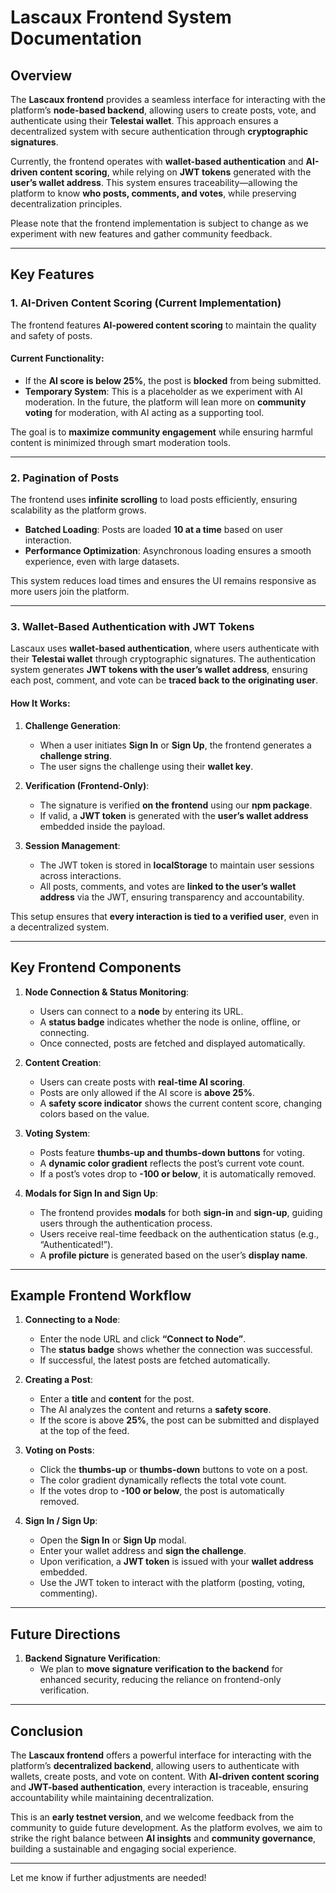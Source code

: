 # Lascaux Frontend System Documentation

## Overview

The **Lascaux frontend** provides a seamless interface for interacting with the platform’s **node-based backend**, allowing users to create posts, vote, and authenticate using their **Telestai wallet**. This approach ensures a decentralized system with secure authentication through **cryptographic signatures**.

Currently, the frontend operates with **wallet-based authentication** and **AI-driven content scoring**, while relying on **JWT tokens** generated with the **user’s wallet address**. This system ensures traceability—allowing the platform to know **who posts, comments, and votes**, while preserving decentralization principles. 

Please note that the frontend implementation is subject to change as we experiment with new features and gather community feedback.

---

## Key Features

### 1. **AI-Driven Content Scoring (Current Implementation)**
The frontend features **AI-powered content scoring** to maintain the quality and safety of posts. 

#### Current Functionality:
- If the **AI score is below 25%**, the post is **blocked** from being submitted.
- **Temporary System**: This is a placeholder as we experiment with AI moderation. In the future, the platform will lean more on **community voting** for moderation, with AI acting as a supporting tool.

The goal is to **maximize community engagement** while ensuring harmful content is minimized through smart moderation tools.

---

### 2. **Pagination of Posts**
The frontend uses **infinite scrolling** to load posts efficiently, ensuring scalability as the platform grows.

- **Batched Loading**: Posts are loaded **10 at a time** based on user interaction.
- **Performance Optimization**: Asynchronous loading ensures a smooth experience, even with large datasets.

This system reduces load times and ensures the UI remains responsive as more users join the platform.

---

### 3. **Wallet-Based Authentication with JWT Tokens**
Lascaux uses **wallet-based authentication**, where users authenticate with their **Telestai wallet** through cryptographic signatures. The authentication system generates **JWT tokens with the user’s wallet address**, ensuring each post, comment, and vote can be **traced back to the originating user**.

#### How It Works:
1. **Challenge Generation**:
   - When a user initiates **Sign In** or **Sign Up**, the frontend generates a **challenge string**.
   - The user signs the challenge using their **wallet key**.

2. **Verification (Frontend-Only)**:
   - The signature is verified **on the frontend** using our **npm package**.
   - If valid, a **JWT token** is generated with the **user’s wallet address** embedded inside the payload.

3. **Session Management**:
   - The JWT token is stored in **localStorage** to maintain user sessions across interactions.
   - All posts, comments, and votes are **linked to the user’s wallet address** via the JWT, ensuring transparency and accountability.

This setup ensures that **every interaction is tied to a verified user**, even in a decentralized system.

---

## Key Frontend Components

1. **Node Connection & Status Monitoring**:
   - Users can connect to a **node** by entering its URL.
   - A **status badge** indicates whether the node is online, offline, or connecting.
   - Once connected, posts are fetched and displayed automatically.

2. **Content Creation**:
   - Users can create posts with **real-time AI scoring**. 
   - Posts are only allowed if the AI score is **above 25%**.
   - A **safety score indicator** shows the current content score, changing colors based on the value.

3. **Voting System**:
   - Posts feature **thumbs-up and thumbs-down buttons** for voting.
   - A **dynamic color gradient** reflects the post’s current vote count.
   - If a post’s votes drop to **-100 or below**, it is automatically removed.

4. **Modals for Sign In and Sign Up**:
   - The frontend provides **modals** for both **sign-in** and **sign-up**, guiding users through the authentication process.
   - Users receive real-time feedback on the authentication status (e.g., “Authenticated!”).
   - A **profile picture** is generated based on the user’s **display name**.

---

## Example Frontend Workflow

1. **Connecting to a Node**:
   - Enter the node URL and click **“Connect to Node”**.
   - The **status badge** shows whether the connection was successful.
   - If successful, the latest posts are fetched automatically.

2. **Creating a Post**:
   - Enter a **title** and **content** for the post.
   - The AI analyzes the content and returns a **safety score**.
   - If the score is above **25%**, the post can be submitted and displayed at the top of the feed.

3. **Voting on Posts**:
   - Click the **thumbs-up** or **thumbs-down** buttons to vote on a post.
   - The color gradient dynamically reflects the total vote count.
   - If the votes drop to **-100 or below**, the post is automatically removed.

4. **Sign In / Sign Up**:
   - Open the **Sign In** or **Sign Up** modal.
   - Enter your wallet address and **sign the challenge**.
   - Upon verification, a **JWT token** is issued with your **wallet address** embedded.
   - Use the JWT token to interact with the platform (posting, voting, commenting).

---

## Future Directions

1. **Backend Signature Verification**:
   - We plan to **move signature verification to the backend** for enhanced security, reducing the reliance on frontend-only verification.

---

## Conclusion

The **Lascaux frontend** offers a powerful interface for interacting with the platform’s **decentralized backend**, allowing users to authenticate with wallets, create posts, and vote on content. With **AI-driven content scoring** and **JWT-based authentication**, every interaction is traceable, ensuring accountability while maintaining decentralization.

This is an **early testnet version**, and we welcome feedback from the community to guide future development. As the platform evolves, we aim to strike the right balance between **AI insights** and **community governance**, building a sustainable and engaging social experience.

---

Let me know if further adjustments are needed!